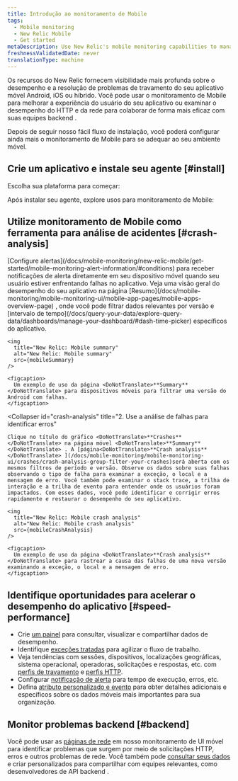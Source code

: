 ```yaml
---
title: Introdução ao monitoramento de Mobile
tags:
  - Mobile monitoring
  - New Relic Mobile
  - Get started
metaDescription: Use New Relic's mobile monitoring capabilities to manage the performance of your iOS and Android apps and your customers' overall digital experience.
freshnessValidatedDate: never
translationType: machine
---
```






Os recursos <InlinePopover type="mobile"/>do New Relic fornecem visibilidade mais profunda sobre o desempenho e a resolução de problemas de travamento do seu aplicativo móvel Android, iOS ou híbrido. Você pode usar o monitoramento de Mobile para melhorar a experiência do usuário do seu aplicativo ou examinar o desempenho do HTTP e da rede para colaborar de forma mais eficaz com suas equipes backend .

Depois de seguir nosso fácil fluxo de instalação, você poderá configurar ainda mais o monitoramento de Mobile para se adequar ao seu ambiente móvel.

## Crie um aplicativo e instale seu agente [#install]

Escolha sua plataforma para começar:

<DocTiles>
  <DocTile
    path="/docs/mobile-monitoring/new-relic-mobile-android/get-started/introduction-new-relic-mobile-android"
    title="Android"
  />

  <DocTile
    path="/docs/mobile-monitoring/new-relic-mobile-ios/get-started/introduction-new-relic-mobile-ios"
    title="iOS"
  />

  <DocTile
    path="/docs/mobile-monitoring/new-relic-mobile-ionic-capacitor/get-started/introduction-new-relic-ionic-capacitor"
    title="Capacitor"
  />

  <DocTile
    path="/docs/mobile-monitoring/new-relic-mobile-cordova-phonegap/get-started-with-cordova-monitoring"
    title="Cordova"
  />

  <DocTile
    path="/docs/mobile-monitoring/new-relic-mobile-maui-dotnet/monitor-your-net-maui-application"
    title=".NET MAUI"
  />

  <DocTile
    path="/docs/mobile-monitoring/new-relic-mobile-flutter/monitor-your-flutter-application"
    title="Flutter"
  />

  <DocTile
    path="/docs/mobile-monitoring/new-relic-monitoring-react-native/monitor-your-react-native-application"
    title="React Native"
  />

  <DocTile
    path="/docs/mobile-monitoring/new-relic-mobile-xamarin/monitor-your-xamarin-application"
    title="Xamarin"
  />
</DocTiles>

Após instalar seu agente, explore usos para monitoramento de Mobile:

## Utilize monitoramento de Mobile como ferramenta para análise de acidentes [#crash-analysis]

<CollapserGroup>
  <Collapser
    id="alert"
    title="1. Receba notificação de alerta sobre falhas"
  >
    [Configure alertas](/docs/mobile-monitoring/new-relic-mobile/get-started/mobile-monitoring-alert-information/#conditions) para receber notificações de alerta diretamente em seu dispositivo móvel quando seu usuário estiver enfrentando falhas no aplicativo. Veja uma visão geral do desempenho do seu aplicativo na página [Resumo](/docs/mobile-monitoring/mobile-monitoring-ui/mobile-app-pages/mobile-apps-overview-page) , onde você pode filtrar dados relevantes por versão e [intervalo de tempo](/docs/query-your-data/explore-query-data/dashboards/manage-your-dashboard/#dash-time-picker) específicos do aplicativo.

    <img
      title="New Relic: Mobile summary"
      alt="New Relic: Mobile summary"
      src={mobileSummary}
    />

    <figcaption>
      Um exemplo de uso da página <DoNotTranslate>**Summary**</DoNotTranslate> para dispositivos móveis para filtrar uma versão do Android com falhas.
    </figcaption>
  </Collapser>

  <Collapser
    id="crash-analysis"
    title="2. Use a análise de falhas para identificar erros"
  >
    Clique no título do gráfico <DoNotTranslate>**Crashes**</DoNotTranslate> na página móvel <DoNotTranslate>**Summary**</DoNotTranslate> . A [página<DoNotTranslate>**Crash analysis**</DoNotTranslate> ](/docs/mobile-monitoring/mobile-monitoring-ui/crashes/crash-analysis-group-filter-your-crashes)será aberta com os mesmos filtros de período e versão. Observe os dados sobre suas falhas observando o tipo de falha para examinar a exceção, o local e a mensagem de erro. Você também pode examinar o stack trace, a trilha de interação e a trilha de evento para entender onde os usuários foram impactados. Com esses dados, você pode identificar e corrigir erros rapidamente e restaurar o desempenho do seu aplicativo.

    <img
      title="New Relic: Mobile crash analysis"
      alt="New Relic: Mobile crash analysis"
      src={mobileCrashAnalysis}
    />

    <figcaption>
      Um exemplo de uso da página <DoNotTranslate>**Crash analysis**</DoNotTranslate> para rastrear a causa das falhas de uma nova versão examinando a exceção, o local e a mensagem de erro.
    </figcaption>
  </Collapser>
</CollapserGroup>

## Identifique oportunidades para acelerar o desempenho do aplicativo [#speed-performance]

* Crie [um painel](/docs/dashboards/new-relic-one-dashboards/get-started/introduction-new-relic-one-dashboards) para consultar, visualizar e compartilhar dados de desempenho.
* Identifique [exceções tratadas](/docs/mobile-monitoring/mobile-monitoring-ui/crashes/introduction-mobile-handled-exceptions) para agilizar o fluxo de trabalho.
* Veja tendências com sessões, dispositivos, localizações geográficas, sistema operacional, operadoras, solicitações e respostas, etc. com [perfis de travamento](/docs/mobile-monitoring/mobile-monitoring-ui/crashes/crash-analysis-group-filter-your-crashes/#profiles) e [perfis HTTP](/docs/mobile-monitoring/mobile-monitoring-ui/network-pages/http-errors-page/#error-profiles).
* Configurar [notificação de alerta](/docs/mobile-monitoring/new-relic-mobile/getting-started/alert-information-new-relic-mobile) para tempo de execução, erros, etc.
* Defina [atributo personalizado e evento](/docs/insights/insights-data-sources/custom-events/insert-custom-events-attributes-mobile-data) para obter detalhes adicionais e específicos sobre os dados móveis mais importantes para sua organização.

## Monitor problemas backend [#backend]

Você pode usar as [páginas de rede](/docs/mobile-monitoring/mobile-monitoring-ui/network-pages/analyze-network-requests-using-mobilerequest-event-data/) em nosso monitoramento de UI móvel para identificar problemas que surgem por meio de solicitações HTTP, erros e outros problemas de rede. Você também pode [consultar seus dados](/docs/nrql/nrql-examples/nrql-query-examples-mobile-monitoring/) e criar <InlinePopover type="dashboards"/>personalizados para compartilhar com equipes relevantes, como desenvolvedores de API backend .